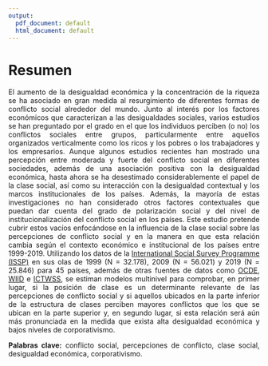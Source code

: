```yaml
---
output:
  pdf_document: default
  html_document: default
---
```


# Resumen {-}
<div style="text-align: justify">

El aumento de la desigualdad económica y la concentración de la riqueza se ha asociado en gran medida al resurgimiento de diferentes formas de conflicto social alrededor del mundo. Junto al interés por los factores económicos que caracterizan a las desigualdades sociales, varios estudios se han preguntado por el grado en el que los individuos perciben (o no) los conflictos sociales entre grupos, particularmente entre aquellos organizados verticalmente como los ricos y los pobres o los trabajadores y los empresarios. Aunque algunos estudios recientes han mostrado una percepción entre moderada y fuerte del conflicto social en diferentes sociedades, además de una asociación positiva con la desigualdad económica, hasta ahora se ha desestimado considerablemente el papel de la clase social, así como su interacción con la desigualdad contextual y los marcos institucionales de los países. Además, la mayoría de estas investigaciones no han considerado otros factores contextuales que puedan dar cuenta del grado de polarización social y del nivel de institucionalización del conflicto social en los países. Este estudio pretende cubrir estos vacíos enfocándose en la influencia de la clase social sobre las percepciones de conflicto social y en la manera en que esta relación cambia según el contexto económico e institucional de los países entre 1999-2019. Utilizando los datos de la [International Social Survey Programme (ISSP)](https://www.gesis.org/en/issp/modules/issp-modules-by-topic/social-inequality) en sus olas de 1999 (N = 32.178), 2009 (N = 56.021) y 2019 (N = 25.846) para 45 países, además de otras fuentes de datos como [OCDE](https://data.oecd.org/economy.htm#profile-GDP%20and%20spending), [WIID](https://www.wider.unu.edu/database/world-income-inequality-database-wiid#WIIDcomp) e [ICTWSS](https://www.ictwss.org/), se estiman modelos multinivel para comprobar, en primer lugar, si la posición de clase es un determinante relevante de las percepciones de conflicto social y si aquellos ubicados en la parte inferior de la estructura de clases perciben mayores conflictos que los que se ubican en la parte superior y, en segundo lugar, si esta relación será aún más pronunciada en la medida que exista alta desigualdad económica y bajos niveles de corporativismo. 

**Palabras clave:** conflicto social, percepciones de conflicto, clase social, desigualdad económica, corporativismo.